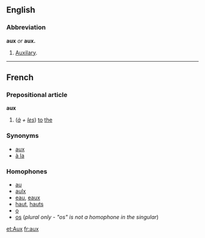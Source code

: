 ==English==
===Abbreviation===
'''aux''' ''or'' '''aux.'''

#[[Auxilary]].

----
==French==
===Prepositional article===
'''aux'''

#(''[[à]] + [[les]]'') [[to]] [[the]]

===Synonyms===
*[[aux]]
*[[à la]]
===Homophones===
*[[au]]
*[[aulx]]
*[[eau]], [[eau]]x
*[[haut]], [[haut]]s
*[[o]]
*[[os]] (''plural only - "os" is not a homophone in the singular'')

[[et:Aux]]
[[fr:aux]]